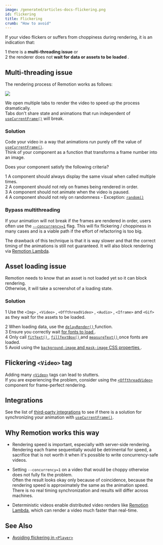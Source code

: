 ```yaml
---
image: /generated/articles-docs-flickering.png
id: flickering
title: Flickering
crumb: "How to avoid"
---
```


<YouTube
  minutes={6}
  href="https://www.youtube.com/watch?v=M7BOPECeqV8"
  thumb="https://i.ytimg.com/vi/M7BOPECeqV8/hq720.jpg"
  title="Avoid this common mistake in Remotion"
/>

If your video flickers or suffers from choppiness during rendering, it is an indication that:

<Step>1</Step> there is a <strong>multi-threading issue</strong> or <br />
<Step>2</Step> the renderer does not <strong>
  wait for data or assets to be loaded
</strong>
.

## Multi-threading issue

The rendering process of Remotion works as follows:

<img src="/img/parallel-rendering.png" />

We open multiple tabs to render the video to speed up the process dramatically.  
Tabs don't share state and animations that run independent of [`useCurrentFrame()`](/docs/use-current-frame) will break.

### Solution

Code your video in a way that animations run purely off the value of [`useCurrentFrame()`](/docs/use-current-frame).  
Think of your component as a function that transforms a frame number into an image.

Does your component satisfy the following criteria?

<Step>1</Step> A component should always display the same visual when called multiple
times.
<br />
<Step>2</Step> A component should not rely on frames being rendered in order.
<br />
<Step>3</Step> A component should not animate when the video is paused.
<br />
<Step>4</Step> A component should not rely on randomness - Exception: <a href="/docs/random">
  <code>random()</code>
</a>

### Bypass multithreading

If your animation will not break if the frames are rendered in order, users often use the [`--concurrency=1`](/docs/cli/render#--concurrency) flag. This will fix flickering / choppiness in many cases and is a viable path if the effort of refactoring is too big.

The drawback of this technique is that it is way slower and that the correct timing of the animations is still not guaranteed. It will also block rendering via [Remotion Lambda](/lambda).

## Asset loading issue

Remotion needs to know that an asset is not loaded yet so it can block rendering.  
Otherwise, it will take a screenshot of a loading state.

### Solution

<Step>1</Step> Use the <a>
  <code>&lt;Img&gt;</code>
</a>
, <a>
  <code>&lt;Video&gt;</code>
</a>
, <a>
  <code>&lt;OffthreadVideo&gt;</code>
</a>
, <a>
  <code>&lt;Audio&gt;</code>
</a>
, <a>
  <code>&lt;Iframe&gt;</code>
</a> and <a>
  <code>&lt;Gif&gt;</code>
</a> as they wait for the assets to be loaded. <br />

<Step>2</Step> When loading data, use the <a href="/docs/delay-render">
  <code>delayRender()</code>
</a> function.
<br />
<Step>3</Step> Ensure you correctly wait <a href="/docs/fonts">
  for fonts to load
</a>
.<br />
<Step>4</Step> Only call <a href="/docs/layout-utils/fit-text">
  <code>fitText()</code>
</a>, <a href="/docs/layout-utils/fill-text-box">
  <code>fillTextBox()</code>
</a> and <a href="/docs/layout-utils/measure-text">
  <code>measureText()</code>
</a> once fonts are loaded.
<br />
<Step>5</Step> Avoid using the <a href="/docs/troubleshooting/background-image">
  <code>background-image</code> and <code>mask-image</code> CSS properties
</a>.

## Flickering `<Video>` tag

Adding many [`<Video>`](/docs/video) tags can lead to stutters.  
If you are experiencing the problem, consider using the [`<OffthreadVideo>`](/docs/offthreadvideo) component for frame-perfect rendering.

## Integrations

See the list of [third-party integrations](/docs/third-party) to see if there is a solution for synchronizing your animation with [`useCurrentFrame()`](/docs/use-current-frame).

## Why Remotion works this way

- Rendering speed is important, especially with server-side rendering.  
  Rendering each frame sequentially would be detrimental for speed, a sacrifice that is not worth it when it's possible to write concurrency-safe videos.

- Setting `--concurrency=1` on a video that would be choppy otherwise does not fully fix the problem.  
  Often the result looks okay only because of coincidence, because the rendering speed is approximately the same as the animation speed. There is no real timing synchronization and results will differ across machines.

- Deterministic videos enable distributed video renders like [Remotion Lambda](/docs/lambda), which can render a video much faster than real-time.

## See Also

- [Avoiding flickering in `<Player>`](/docs/troubleshooting/player-flicker)
